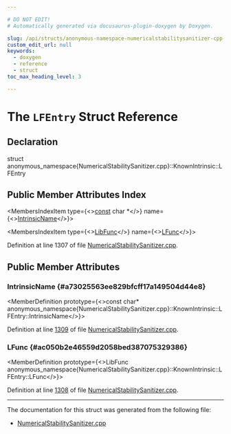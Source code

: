 ```yaml
---

# DO NOT EDIT!
# Automatically generated via docusaurus-plugin-doxygen by Doxygen.

slug: /api/structs/anonymous-namespace-numericalstabilitysanitizer-cpp-/knownintrinsic/lfentry
custom_edit_url: null
keywords:
  - doxygen
  - reference
  - struct
toc_max_heading_level: 3

---
```





# The `LFEntry` Struct Reference

<DoxygenPage pluginConfig={pluginConfig}>



## Declaration

<CodeBlock>struct anonymous_namespace{NumericalStabilitySanitizer.cpp}::KnownIntrinsic::LFEntry</CodeBlock>

## Public Member Attributes Index

<MembersIndex>

<MembersIndexItem
  type={<><a href="/docs/api/files/lib/lib/target/lib/target/aarch64/aarch64promoteconstant-cpp/#a90f8350fecae261c25be85d38b451bff">const</a> char &#42;</>}
  name={<><a href="#a73025563ee829bfcff17a149504d44e8">IntrinsicName</a></>}>
</MembersIndexItem>

<MembersIndexItem
  type={<><a href="/docs/api/namespaces/llvm/#a26a5e408fc09c5664d2bbb2d7fae154e">LibFunc</a></>}
  name={<><a href="#ac050b2e46559d2058bed387075329386">LFunc</a></>}>
</MembersIndexItem>

</MembersIndex>


Definition at line 1307 of file <a href="/docs/api/files/lib/lib/transforms/lib/transforms/instrumentation/numericalstabilitysanitizer-cpp">NumericalStabilitySanitizer.cpp</a>.

<SectionDefinition>

## Public Member Attributes

### IntrinsicName {#a73025563ee829bfcff17a149504d44e8}

<MemberDefinition
  prototype={<>const char&#42; anonymous&#95;namespace&#123;NumericalStabilitySanitizer.cpp&#125;::KnownIntrinsic::LFEntry::IntrinsicName</>}>

Definition at line <a href="/docs/api/files/lib/lib/transforms/lib/transforms/instrumentation/numericalstabilitysanitizer-cpp/#l01309">1309</a> of file <a href="/docs/api/files/lib/lib/transforms/lib/transforms/instrumentation/numericalstabilitysanitizer-cpp">NumericalStabilitySanitizer.cpp</a>.
</MemberDefinition>

### LFunc {#ac050b2e46559d2058bed387075329386}

<MemberDefinition
  prototype={<>LibFunc anonymous&#95;namespace&#123;NumericalStabilitySanitizer.cpp&#125;::KnownIntrinsic::LFEntry::LFunc</>}>

Definition at line <a href="/docs/api/files/lib/lib/transforms/lib/transforms/instrumentation/numericalstabilitysanitizer-cpp/#l01308">1308</a> of file <a href="/docs/api/files/lib/lib/transforms/lib/transforms/instrumentation/numericalstabilitysanitizer-cpp">NumericalStabilitySanitizer.cpp</a>.
</MemberDefinition>

</SectionDefinition>

<hr/>

The documentation for this struct was generated from the following file:

<ul>
<li><a href="/docs/api/files/lib/lib/transforms/lib/transforms/instrumentation/numericalstabilitysanitizer-cpp">NumericalStabilitySanitizer.cpp</a></li>
</ul>

</DoxygenPage>
